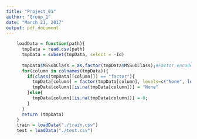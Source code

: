 ```yaml
---
title: "Project_01"
author: "Group_1"
date: "March 21, 2017"
output: pdf_document
---
```



```r
    loadData = function(path){
      tmpData = read.csv(path)
      tmpData = subset(tmpData, select = -Id)
      
      tmpData$MSSubClass = as.factor(tmpData$MSSubClass);#Factor encoded as a numeric value
      for(column in colnames(tmpData)){
        if(class(tmpData[[column]]) == "factor"){
          tmpData[column] = factor(tmpData[column], levels=c("None", levels(tmpData[column])))
          tmpData[column][is.na(tmpData[column])] = "None"
        }else{
          tmpData[column][is.na(tmpData[column])] = 0;
        }
      }
      return (tmpData)
    }
    train = loadData("./train.csv")
    test = loadData("./test.csv")
```
